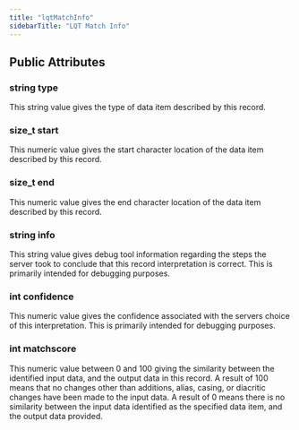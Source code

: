 ```yaml
---
title: "lqtMatchInfo"
sidebarTitle: "LQT Match Info"
---
```


## Public Attributes

### string type

This string value gives the type of data item described by this record.

### size_t start

This numeric value gives the start character location of the data item described by this record.

### size_t end

This numeric value gives the end character location of the data item described by this record.

### string info

This string value gives debug tool information regarding the steps the server took to conclude that this record interpretation is correct. This is primarily intended for debugging purposes.

### int confidence

This numeric value gives the confidence associated with the servers choice of this interpretation. This is primarily intended for debugging purposes.

### int matchscore

This numeric value between 0 and 100 giving the similarity between the identified input data, and the output data in this record. A result of 100 means that no changes other than additions, alias, casing, or diacritic changes have been made to the input data. A result of 0 means there is no similarity between the input data identified as the specified data item, and the output data provided.

